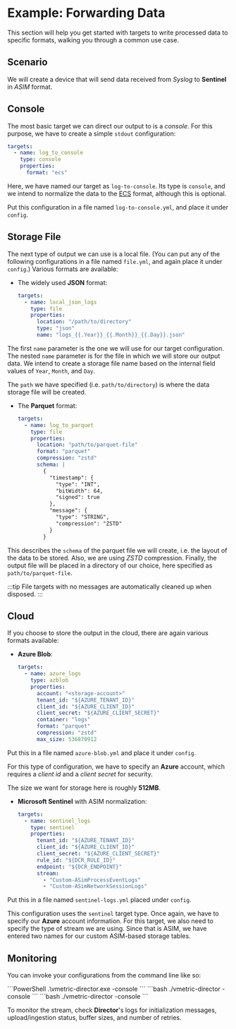# Example: Forwarding Data

This section will help you get started with targets to write processed data to specific formats, walking you through a common use case.

## Scenario

We will create a device that will send data received from _Syslog_ to **Sentinel** in _ASIM_ format.

## Console

The most basic target we can direct our output to is a _console_. For this purpose, we have to create a simple `stdout` configuration:

```yaml
targets:
  - name: log_to_console
    type: console
    properties:
      format: "ecs"
```

Here, we have named our target as `log-to-console`. Its type is `console`, and we intend to normalize the data to the [ECS](../appendix.mdx#ecs) format, although this is optional.

Put this configuration in a file named `log-to-console.yml`, and place it under `config`.

## Storage File

The next type of output we can use is a local file. (You can put any of the following configurations in a file named `file.yml`, and again place it under `config`.) Various formats are available:

* The widely used **JSON** format:

  ```yaml
  targets:
    - name: local_json_logs
      type: file
      properties:
        location: "/path/to/directory"
        type: "json"
        name: "logs_{{.Year}}_{{.Month}}_{{.Day}}.json"
  ```

The first `name` parameter is the one we will use for our target configuration. The nested `name` parameter is for the file in which we will store our output data. We intend to create a storage file name based on the internal field values of `Year`, `Month`, and `Day`.

The `path` we have specified (i.e. `path/to/directory`) is where the data storage file will be created.

* The **Parquet** format:

  ```yaml
  targets:
    - name: log_to_parquet
      type: file
      properties:
        location: "path/to/parquet-file"
        format: "parquet"
        compression: "zstd"
        schema: |
          {
            "timestamp": {
              "type": "INT",
              "bitWidth": 64,
              "signed": true
            },
            "message": {
              "type": "STRING",
              "compression": "ZSTD"
            }
          }
  ```

This describes the `schema` of the parquet file we will create, i.e. the layout of the data to be stored. Also, we are using _ZSTD_ compression. Finally, the output file will be placed in a directory of our choice, here specified as `path/to/parquet-file`.

:::tip
File targets with no messages are automatically cleaned up when disposed.
:::

## Cloud

If you choose to store the output in the cloud, there are again various formats available:

* **Azure Blob**:

  ```yaml
  targets:
    - name: azure_logs
      type: azblob
      properties:
        account: "<storage-account>"
        tenant_id: "${AZURE_TENANT_ID}"
        client_id: "${AZURE_CLIENT_ID}"
        client_secret: "${AZURE_CLIENT_SECRET}"
        container: "logs"
        format: "parquet"
        compression: "zstd"
        max_size: 536870912
  ```

Put this in a file named `azure-blob.yml` and place it under `config`.

For this type of configuration, we have to specify an **Azure** account, which requires a _client id_ and a _client secret_ for security.

The size we want for storage here is roughly **512MB**.

* **Microsoft Sentinel** with ASIM normalization:

  ```yaml
  targets:
    - name: sentinel_logs
      type: sentinel
      properties:
        tenant_id: "${AZURE_TENANT_ID}"
        client_id: "${AZURE_CLIENT_ID}"
        client_secret: "${AZURE_CLIENT_SECRET}"
        rule_id: "${DCR_RULE_ID}"
        endpoint: "${DCR_ENDPOINT}"
        stream:
          - "Custom-ASimProcessEventLogs"
          - "Custom-ASimNetworkSessionLogs"
  ```

Put this in a file named `sentinel-logs.yml` placed under `config`.

This configuration uses the `sentinel` target type. Once again, we have to specify our **Azure** account information. For this target, we also need to specify the type of stream we are using. Since that is ASIM, we have entered two names for our custom ASIM-based storage tables.

## Monitoring

You can invoke your configurations from the command line like so:

<Tabs>
  <TabItem value="windows" label="Windows">
    ```PowerShell
    .\vmetric-director.exe -console
    ```
  </TabItem>
  <TabItem value="linux" label="Linux">
    ```bash
    ./vmetric-director -console
    ```
  </TabItem>
  <TabItem value="macos" label="macOS">
    ```bash
    ./vmetric-director -console
    ```
  </TabItem>
</Tabs>

To monitor the stream, check **Director**'s logs for initialization messages, upload/ingestion status, buffer sizes, and number of retries.
